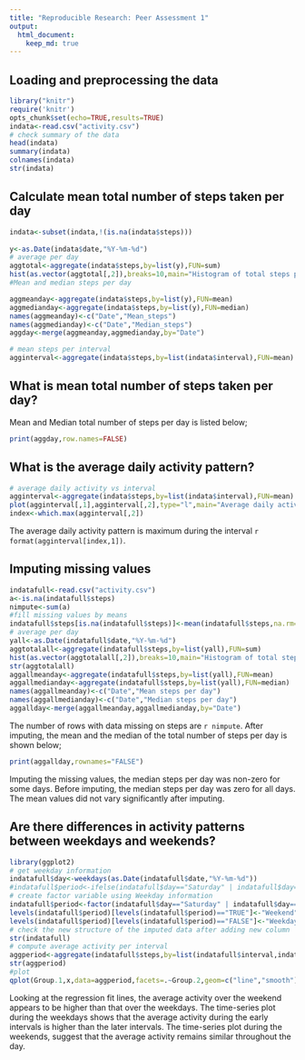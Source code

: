 ```yaml
---
title: "Reproducible Research: Peer Assessment 1"
output: 
  html_document:
    keep_md: true
---
```



## Loading and preprocessing the data

```r
library("knitr")
require('knitr')
opts_chunk$set(echo=TRUE,results=TRUE)
indata<-read.csv("activity.csv")
# check summary of the data
head(indata)
summary(indata)
colnames(indata)
str(indata)

```
## Calculate mean total number of steps taken per day
```r
indata<-subset(indata,!(is.na(indata$steps)))
                                 
y<-as.Date(indata$date,"%Y-%m-%d")
# average per day
aggtotal<-aggregate(indata$steps,by=list(y),FUN=sum)
hist(as.vector(aggtotal[,2]),breaks=10,main="Histogram of total steps per day",xlab="Total steps per day", ylab="Frequency")
#Mean and median steps per day

aggmeanday<-aggregate(indata$steps,by=list(y),FUN=mean)
aggmedianday<-aggregate(indata$steps,by=list(y),FUN=median)
names(aggmeanday)<-c("Date","Mean_steps")
names(aggmedianday)<-c("Date","Median_steps")
aggday<-merge(aggmeanday,aggmedianday,by="Date")

# mean steps per interval
agginterval<-aggregate(indata$steps,by=list(indata$interval),FUN=mean)


```

## What is mean total number of steps taken per day?
Mean and Median total number of steps per day is listed below;
```r
print(aggday,row.names=FALSE)
```

## What is the average daily activity pattern?

```r
# average daily activity vs interval
agginterval<-aggregate(indata$steps,by=list(indata$interval),FUN=mean)
plot(agginterval[,1],agginterval[,2],type="l",main="Average daily activity pattern",xlab="five minute interval",ylab="Average steps")
index<-which.max(agginterval[,2])

```
The average daily activity pattern is maximum during the interval `r format(agginterval[index,1])`.

## Imputing missing values
```r
indatafull<-read.csv("activity.csv")
a<-is.na(indatafull$steps)
nimpute<-sum(a)
#fill missing values by means
indatafull$steps[is.na(indatafull$steps)]<-mean(indatafull$steps,na.rm=TRUE)
# average per day
yall<-as.Date(indatafull$date,"%Y-%m-%d")
aggtotalall<-aggregate(indatafull$steps,by=list(yall),FUN=sum)
hist(as.vector(aggtotalall[,2]),breaks=10,main="Histogram of total steps per day after Imputing",xlab="Total steps per day", ylab="Frequency")
str(aggtotalall)
aggallmeanday<-aggregate(indatafull$steps,by=list(yall),FUN=mean)
aggallmedianday<-aggregate(indatafull$steps,by=list(yall),FUN=median)
names(aggallmeanday)<-c("Date","Mean steps per day")
names(aggallmedianday)<-c("Date","Median steps per day")
aggallday<-merge(aggallmeanday,aggallmedianday,by="Date")
```
The number of rows with data missing on steps are `r nimpute`.
After imputing, the mean and the median of the total number of steps per day is  shown below;
```r
print(aggallday,rownames="FALSE")
```


Imputing the missing values, the median steps per day was non-zero for some days. Before imputing, the median steps per day was zero for all days. The mean values did not vary significantly after imputing. 

## Are there differences in activity patterns between weekdays and weekends?
```r
library(ggplot2)
# get weekday information
indatafull$day<-weekdays(as.Date(indatafull$date,"%Y-%m-%d"))
#indatafull$period<-ifelse(indatafull$day=="Saturday" | indatafull$day=="Sunday","Weekend","Weekday")
# create factor variable using Weekday information
indatafull$period<-factor(indatafull$day=="Saturday" | indatafull$day=="Sunday")
levels(indatafull$period)[levels(indatafull$period)=="TRUE"]<-"Weekend"
levels(indatafull$period)[levels(indatafull$period)=="FALSE"]<-"Weekday"
# check the new structure of the imputed data after adding new column
str(indatafull)
# compute average activity per interval
aggperiod<-aggregate(indatafull$steps,by=list(indatafull$interval,indatafull$period),FUN=mean)
str(aggperiod)
#plot
qplot(Group.1,x,data=aggperiod,facets=.~Group.2,geom=c("line","smooth"),method="lm",main="Comparison of activity over Weekend and Weekdays",xlab="Interval",ylab="Average steps")


```

Looking at the regression fit lines, the average activity over the weekend appears to be higher than that over the weekdays. The time-series plot during the weekdays shows that the average activity during the early intervals is higher than the later intervals. The time-series plot during the weekends, suggest that the average activity remains similar throughout the day.